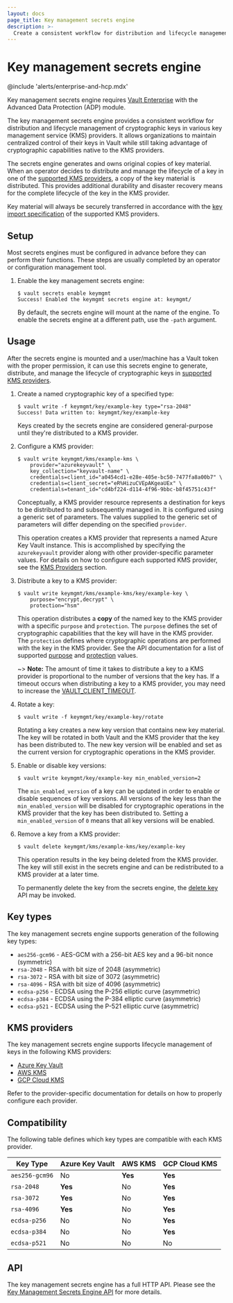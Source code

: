 ```yaml
---
layout: docs
page_title: Key management secrets engine
description: >-
  Create a consistent workflow for distribution and lifecycle management of cryptographic keys in various key management service (KMS) providers.
---
```


# Key management secrets engine

@include 'alerts/enterprise-and-hcp.mdx'

Key management secrets engine requires [Vault
Enterprise](https://www.hashicorp.com/products/vault/pricing) with the Advanced Data
Protection (ADP) module.

The key management secrets engine provides a consistent workflow for distribution and lifecycle
management of cryptographic keys in various key management service (KMS) providers. It allows
organizations to maintain centralized control of their keys in Vault while still taking advantage
of cryptographic capabilities native to the KMS providers.

The secrets engine generates and owns original copies of key material. When an operator decides
to distribute and manage the lifecycle of a key in one of the [supported KMS providers](#kms-providers),
a copy of the key material is distributed. This provides additional durability and disaster
recovery means for the complete lifecycle of the key in the KMS provider.

Key material will always be securely transferred in accordance with the
[key import specification](#kms-providers) of the supported KMS providers.

## Setup

Most secrets engines must be configured in advance before they can perform their
functions. These steps are usually completed by an operator or configuration
management tool.

1. Enable the key management secrets engine:

   ```shell-session
   $ vault secrets enable keymgmt
   Success! Enabled the keymgmt secrets engine at: keymgmt/
   ```

   By default, the secrets engine will mount at the name of the engine. To enable
   the secrets engine at a different path, use the `-path` argument.

## Usage

After the secrets engine is mounted and a user/machine has a Vault token with
the proper permission, it can use this secrets engine to generate, distribute, and
manage the lifecycle of cryptographic keys in [supported KMS providers](#kms-providers).

1. Create a named cryptographic key of a specified type:

   ```shell-session
   $ vault write -f keymgmt/key/example-key type="rsa-2048"
   Success! Data written to: keymgmt/key/example-key
   ```

   Keys created by the secrets engine are considered general-purpose until
   they're distributed to a KMS provider.

1. Configure a KMS provider:

   ```shell-session
   $ vault write keymgmt/kms/example-kms \
       provider="azurekeyvault" \
       key_collection="keyvault-name" \
       credentials=client_id="a0454cd1-e28e-405e-bc50-7477fa8a00b7" \
       credentials=client_secret="eR%HizuCVEpAKgeaUEx" \
       credentials=tenant_id="cd4bf224-d114-4f96-9bbc-b8f45751c43f"
   ```

   Conceptually, a KMS provider resource represents a destination for keys to be distributed to
   and subsequently managed in. It is configured using a generic set of parameters. The values
   supplied to the generic set of parameters will differ depending on the specified `provider`.

   This operation creates a KMS provider that represents a named Azure Key Vault instance.
   This is accomplished by specifying the `azurekeyvault` provider along with other provider-specific
   parameter values. For details on how to configure each supported KMS provider, see the
   [KMS Providers](#kms-providers) section.

1. Distribute a key to a KMS provider:

   ```shell-session
   $ vault write keymgmt/kms/example-kms/key/example-key \
       purpose="encrypt,decrypt" \
       protection="hsm"
   ```

   This operation distributes a **copy** of the named key to the KMS provider with a specific
   `purpose` and `protection`. The `purpose` defines the set of cryptographic capabilities
   that the key will have in the KMS provider. The `protection` defines where cryptographic
   operations are performed with the key in the KMS provider. See the API documentation for a list of
   supported [purpose](/vault/api-docs/secret/key-management#purpose) and [protection](/vault/api-docs/secret/key-management#protection)
   values.

   ~> **Note:** The amount of time it takes to distribute a key to a KMS provider is proportional to the
   number of versions that the key has. If a timeout occurs when distributing a key to a KMS
   provider, you may need to increase the [VAULT_CLIENT_TIMEOUT](/vault/docs/commands#vault_client_timeout).

1. Rotate a key:

   ```shell-session
   $ vault write -f keymgmt/key/example-key/rotate
   ```

   Rotating a key creates a new key version that contains new key material. The key will be rotated
   in both Vault and the KMS provider that the key has been distributed to. The new key version
   will be enabled and set as the current version for cryptographic operations in the KMS provider.

1. Enable or disable key versions:

   ```shell-session
   $ vault write keymgmt/key/example-key min_enabled_version=2
   ```

   The `min_enabled_version` of a key can be updated in order to enable or disable sequences of
   key versions. All versions of the key less than the `min_enabled_version` will be disabled for
   cryptographic operations in the KMS provider that the key has been distributed to. Setting a
   `min_enabled_version` of `0` means that all key versions will be enabled.

1. Remove a key from a KMS provider:

   ```shell-session
   $ vault delete keymgmt/kms/example-kms/key/example-key
   ```

   This operation results in the key being deleted from the KMS provider. The key will still exist
   in the secrets engine and can be redistributed to a KMS provider at a later time.

   To permanently delete the key from the secrets engine, the [delete key](/vault/api-docs/secret/key-management#delete-key)
   API may be invoked.

## Key types

The key management secrets engine supports generation of the following key types:

- `aes256-gcm96` - AES-GCM with a 256-bit AES key and a 96-bit nonce (symmetric)
- `rsa-2048` - RSA with bit size of 2048 (asymmetric)
- `rsa-3072` - RSA with bit size of 3072 (asymmetric)
- `rsa-4096` - RSA with bit size of 4096 (asymmetric)
- `ecdsa-p256` - ECDSA using the P-256 elliptic curve (asymmetric)
- `ecdsa-p384` - ECDSA using the P-384 elliptic curve (asymmetric)
- `ecdsa-p521` - ECDSA using the P-521 elliptic curve (asymmetric)

## KMS providers

The key management secrets engine supports lifecycle management of keys in the following
KMS providers:

- [Azure Key Vault](/vault/docs/secrets/key-management/azurekeyvault)
- [AWS KMS](/vault/docs/secrets/key-management/awskms)
- [GCP Cloud KMS](/vault/docs/secrets/key-management/gcpkms)

Refer to the provider-specific documentation for details on how to properly configure each provider.

## Compatibility

The following table defines which key types are compatible with each KMS provider.

| Key Type       | Azure Key Vault | AWS KMS | GCP Cloud KMS |
| -------------- | --------------- | ------- | ------------- |
| `aes256-gcm96` | No              | **Yes** | **Yes**       |
| `rsa-2048`     | **Yes**         | No      | **Yes**       |
| `rsa-3072`     | **Yes**         | No      | **Yes**       |
| `rsa-4096`     | **Yes**         | No      | **Yes**       |
| `ecdsa-p256`   | No              | No      | **Yes**       |
| `ecdsa-p384`   | No              | No      | **Yes**       |
| `ecdsa-p521`   | No              | No      | No            |

## API

The key management secrets engine has a full HTTP API. Please see the
[Key Management Secrets Engine API](/vault/api-docs/secret/key-management) for more
details.
